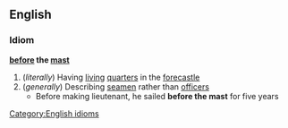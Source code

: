 ==English==

===Idiom===
'''[[before]] the [[mast]]'''
#(''literally'') Having [[living]] [[quarters]] in the [[forecastle]]
#(''generally'') Describing [[seamen]] rather than [[officer]]s
#* Before making lieutenant, he sailed '''before the mast''' for five years

[[Category:English idioms]]